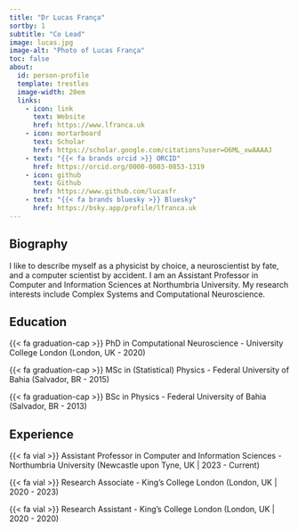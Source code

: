 ```yaml
---
title: "Dr Lucas França"
sortby: 1
subtitle: "Co Lead"
image: lucas.jpg
image-alt: "Photo of Lucas França"
toc: false
about:
  id: person-profile
  template: trestles
  image-width: 20em
  links:
    - icon: link
      text: Website
      href: https://www.lfranca.uk
    - icon: mortarboard
      text: Scholar
      href: https://scholar.google.com/citations?user=O6ML_xwAAAAJ
    - text: "{{< fa brands orcid >}} ORCID"
      href: https://orcid.org/0000-0003-0853-1319
    - icon: github
      text: Github
      href: https://www.github.com/lucasfr
    - text: "{{< fa brands bluesky >}} Bluesky"
      href: https://bsky.app/profile/lfranca.uk
---
```


:::{#person-profile}

## Biography

I like to describe myself as a physicist by choice, a neuroscientist by fate, and a computer scientist by accident. I am an Assistant Professor in Computer and Information Sciences at Northumbria University. My research interests include Complex Systems and Computational Neuroscience.

## Education

{{< fa graduation-cap >}} PhD in Computational Neuroscience - University College London (London, UK - 2020)

{{< fa graduation-cap >}} MSc in (Statistical) Physics - Federal University of Bahia (Salvador, BR - 2015)

{{< fa graduation-cap >}} BSc in Physics - Federal University of Bahia (Salvador, BR - 2013)

## Experience

{{< fa vial >}} Assistant Professor in Computer and Information Sciences - Northumbria University (Newcastle upon Tyne, UK \| 2023 - Current)

{{< fa vial >}} Research Associate - King's College London (London, UK \| 2020 - 2023)

{{< fa vial >}} Research Assistant - King's College London (London, UK \| 2020 - 2020)

:::